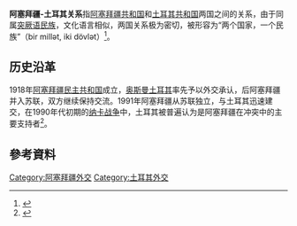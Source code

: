 {{Infobox Bilateral relations|阿塞拜疆－土耳其|土耳其|阿塞拜疆|map= Turkey_Azerbaijan_Locator.svg}}
'''阿塞拜疆-土耳其关系'''指[[阿塞拜疆共和国|阿塞拜疆共和国]]和[[土耳其共和国|土耳其共和国]]两国之间的关系，由于同属[[突厥语民族|突厥语民族]]，文化语言相似，两国关系极为密切，被形容为“两个国家，一个民族”（bir millət, iki dövlət）<ref>{{cite web |title=Türkiyə Prezident Administrasiyası “Bir millət, iki dövlət” sənədli filmini hazırladı - VİDEO |url=https://oxu.az/politics/419362 |website=Oxu |access-date=2020-10-08 |archive-date=2020-10-09 |archive-url=https://web.archive.org/web/20201009114551/https://oxu.az/politics/419362 |dead-url=no }}</ref>。

== 历史沿革 ==
1918年[[阿塞拜疆民主共和国|阿塞拜疆民主共和国]]成立，[[奥斯曼土耳其|奥斯曼土耳其]]率先予以外交承认，后阿塞拜疆并入苏联，双方继续保持交流。1991年阿塞拜疆从苏联独立，与土耳其迅速建交，在1990年代初期的[[纳卡战争|纳卡战争]]中，土耳其被普遍认为是阿塞拜疆在冲突中的主要支持者<ref>{{cite web |title=文化、历史、民族之外，土耳其力挺阿塞拜疆还因更现实的利益 |url=https://www.thepaper.cn/newsDetail_forward_9415211 |website=澎湃外交学人}}</ref>。

== 參考資料 ==
{{Reflist|2}}
{{阿塞拜疆外交}}
{{土耳其外交}}
[[Category:阿塞拜疆外交|Category:阿塞拜疆外交]]
[[Category:土耳其外交|Category:土耳其外交]]